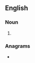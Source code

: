 ==English==

===Noun===
{{head|en|noun plural form}}

# {{plural of|fomenter|lang=en}}

===Anagrams===
* {{anagrams|en|refoments}}